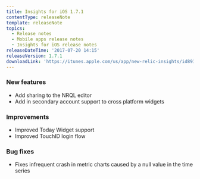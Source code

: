 ```yaml
---
title: Insights for iOS 1.7.1
contentType: releaseNote
template: releaseNote
topics:
  - Release notes
  - Mobile apps release notes
  - Insights for iOS release notes
releaseDateTime: '2017-07-20 14:15'
releaseVersion: 1.7.1
downloadLink: 'https://itunes.apple.com/us/app/new-relic-insights/id891431652?mt=8'
---
```


### New features

* Add sharing to the NRQL editor
* Add in secondary account support to cross platform widgets

### Improvements

* Improved Today Widget support
* Improved TouchID login flow

### Bug fixes

* Fixes infrequent crash in metric charts caused by a null value in the time series
